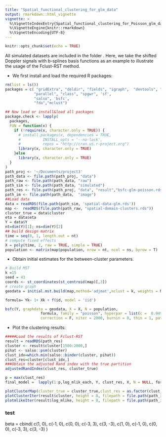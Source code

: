 ```yaml
---
title: "Spatial_functional_clustering_for_glm_data"
output: rmarkdown::html_vignette
vignette: >
  %\VignetteIndexEntry{Spatial_functional_clustering_for_Poisson_glm_data}
  %\VignetteEngine{knitr::rmarkdown}
  %\VignetteEncoding{UTF-8}
---
```


```r
knitr::opts_chunk$set(echo = TRUE)
```

All simulated datasets are included in the folder \textcolor{red}{Sim-Data}. Here, we take the shifted Doppler signals with b-splines basis functions as an example to illustrate the usage of the Fclust-RST method. 

- We first install and load the required R packages:
```r
rm(list = ls())
packages = c( "gridExtra", "deldir", "fields", "igraph",  "devtools", "ggplot2", "Matrix.utils", "grid", 
             "parallel", "class", "spgwr", 'sf',
             "salso", 'bsfc',
             "fda","mclust")

## Now load or install&load all packages
package.check <- lapply(
  packages,
  FUN = function(x) {
    if (!require(x, character.only = TRUE)) {
      # install.packages(x, dependencies = TRUE, 
      #          INSTALL_opts = '--no-lock', 
      #          repos = "http://cran.us.r-project.org")
      library(x, character.only = TRUE)
    }else
      library(x, character.only = TRUE)
  }
)
path_proj <- '~/Documents/project3'
path_data <- file.path(path_proj, "data")
path_raw <- file.path(path_data, "raw")
path_sim <- file.path(path_data, "simulated")
path_res <- file.path(path_proj, "data", "result","bsfc-glm-poisson.rds")
path_im <- file.path(path_data,  "image")
##Load data
data = readRDS(file.path(path_sim, 'spatial-data-glm.rds'))
map <-  readRDS(file.path(path_raw, "spatial-domain-clusters.rds"))
cluster_true = data$cluster
eta = data$eta
Y = data$Y
nt=dim(Y)[1]; ns=dim(Y)[2]  
## build design matrix
time = seq(0, 1, length.out = nt)
# compute fixed effects
X = poly(time, 2, raw = TRUE, simple = TRUE)
population <- matrix(map$population, nrow = nt, ncol = ns, byrow = T)
```

- Obtain initial estimates for the between-cluster parameters. 
   \begin{itemize}
     \item  The hyperparameter $\mathcal{G}$ is fixed to be the true graph $\mathcal{G}_0$ used for generating the cluster-wise constant Doppler signals.      \item  The initial values of wavelet coefficients, $\{\hat{\boldsymbol{\beta}}(\mathbf{s})\}$, are obtained by using the least-square estimates for each location $\mathbf{s}$. 
     \item  For each edge of $\mathcal{G}$ connecting $\mathbf{s}$ and $\mathbf{s}^{\prime}$, the Euclidean distance of $\hat{\boldsymbol{\beta}}(\mathbf{s})$ and $\hat{\boldsymbol{\beta}}(\mathbf{s}^{\prime})$ is used as its edge weight. Then, the initial minimum spanning tree (MST), $\mathcal{T}^{(0)}$, is obtained based on $\mathcal{G}$ and its assigned edge weights. 
     \item  By removing $(k_p^{(0)}-1)$ edges of $\mathcal{T}^{(0)}$, we obtain $k_p^{(0)}$ initial clusters. 
  \end{itemize}
```r
# Build MST 
k =15
seed = 43
coords <- st_coordinates(st_centroid(map)[,3])
# create graph
geodata = initial.mst.build(map,method='adjmat',nclust = k, weights = NULL, seed = seed)

formula= Yk~ 1+ Xk + f(id, model = 'iid')

bsfc(Y, graphdata = geodata, X = X, N = population,
                formula, family = "poisson", hyperpar = list(c =  0.9498706),
                correction = F, niter = 2000, burnin = 0, thin = 1, path_save = path_res) 
```

- Plot the clustering results:

```r

#####Load the results of Fclust-RST
result = readRDS(path_res)
cluster <- result$cluster[1500:2000,]
pihat <- salso::psm(cluster)
clust_idx=which.min(salso::binder(cluster, pihat))
clust_res=cluster[clust_idx,]
###Obtain the adjusted Rand index with the true partition
adjustedRandIndex(clust_res, cluster_true)

p = max(clust_res)
final_model =  lapply(1:p,log_mlik_each, Y, clust_res, X, N = NULL, formula, family = "poisson", correction = FALSE, detailed = T)

plotClusterMap(cluster_true = cluster_true,clust_res = as.factor(clust_res), map,height = 4, file.path(path_im, 'map_glm_poisson_res.jpg'))
plotClusterIter(result$cluster, height = 8, filepath = file.path(path_im, 'iter_glm.jpg'))
plotmlikeIter(result$log_mlike, height = 8, filepath = file.path(path_im, 'mlik_glm.jpg'))

```

### test
beta = cbind(
    c(1, 0), c(-1, 0), c(0, 0), c(-3, 3), c(3, -3),
    c(1, 0), c(-1, 0), c(0, 0), c(-3, 3), c(3, -3)
)

